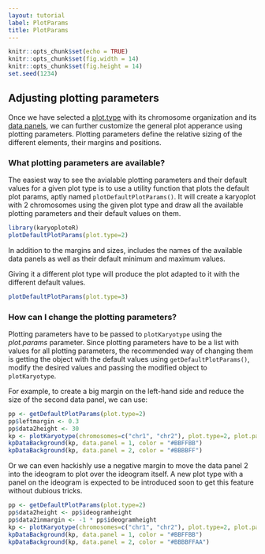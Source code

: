 ```yaml
---
layout: tutorial
label: PlotParams
title: PlotParams
---
```



```r
knitr::opts_chunk$set(echo = TRUE)
knitr::opts_chunk$set(fig.width = 14)
knitr::opts_chunk$set(fig.height = 14)
set.seed(1234)
```

## Adjusting plotting parameters

Once we have selected a 
[plot.type]({{ site.baseurl }}{% link Tutorial/PlotTypes/PlotTypes.md %})
with its chromosome organization and its 
[data panels]({{ site.baseurl }}{% link Tutorial/DataPanels/DataPanels.md %}), 
we can further customize the general plot apperance using plotting parameters.
Plotting parameters define the relative sizing of the different elements, their
margins and positions.

### What plotting parameters are available?

The easiest way to see the avialable plotting parameters and their default
values for a given plot type is to use a utility function that plots the default
plot params, aptly named `plotDefaultPlotParams()`. It will create a karyoplot
with 2 chromosomes using the given plot type and draw all the available plotting
parameters and their default values on them.

```r
library(karyoploteR)
plotDefaultPlotParams(plot.type=2)
```

In addition to the margins and sizes, includes the names of the available data
panels as well as their default minimum and maximum values. 

Giving it a different plot type will produce the plot adapted to it with
the different default values.

```r
plotDefaultPlotParams(plot.type=3)
```


### How can I change the plotting parameters?

Plotting parameters have to be passed to `plotKaryotype` using the _plot.params_
parameter. Since plotting parameters have to be a list with values for all 
plotting parameters, the recommended way of changing them is getting the
object with the default values using `getDefaultPlotParams()`, modify the
desired values and passing the modified object to `plotKaryotype`.

For example, to create a big margin on the left-hand side and reduce the size of 
the second data panel, we can use: 

```r
pp <- getDefaultPlotParams(plot.type=2)
pp$leftmargin <- 0.3
pp$data2height <- 30
kp <- plotKaryotype(chromosomes=c("chr1", "chr2"), plot.type=2, plot.params = pp)
kpDataBackground(kp, data.panel = 1, color = "#BBFFBB")
kpDataBackground(kp, data.panel = 2, color = "#BBBBFF")
```

Or we can even hackishly use a negative margin to move the data panel 2 into 
the ideogram to plot over the ideogram itself. A new plot type with a panel on 
the ideogram is expected to be introduced soon to get this feature without
dubious tricks.

```r
pp <- getDefaultPlotParams(plot.type=2)
pp$data2height <- pp$ideogramheight
pp$data2inmargin <- -1 * pp$ideogramheight
kp <- plotKaryotype(chromosomes=c("chr1", "chr2"), plot.type=2, plot.params = pp)
kpDataBackground(kp, data.panel = 1, color = "#BBFFBB")
kpDataBackground(kp, data.panel = 2, color = "#BBBBFFAA")
```
